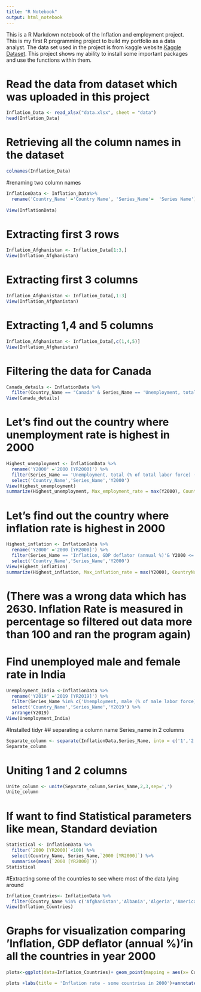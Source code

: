 ```yaml
---
title: "R Notebook"
output: html_notebook
---
```


This is a R Markdown notebook of the Inflation and employment project. This is my first R programming project to build my portfolio as a data analyst. The data set used in the project is from kaggle website.[Kaggle Dataset](https://www.kaggle.com/harisonmwangi/inflation-and-unemployment). This project shows my ability to install some important packages and use the functions within them.

# Read the data from dataset which was uploaded in this project
```r
Inflation_Data <- read_xlsx("data.xlsx", sheet = "data")
head(Inflation_Data)
```

# Retrieving all the column names in the dataset
```r
colnames(Inflation_Data)
```
#renaming two column names
```r
InflationData <- Inflation_Data%>%
  rename('Country_Name' ='Country Name', 'Series_Name'=  'Series Name')
   
View(InflationData)
```
# Extracting first 3 rows
```r
Inflation_Afghanistan <- Inflation_Data[1:3,]
View(Inflation_Afghanistan)
```
# Extracting first 3 columns
```r
Inflation_Afghanistan <- Inflation_Data[,1:3]
View(Inflation_Afghanistan)
```
# Extracting 1,4 and 5 columns
```r
Inflation_Afghanistan <- Inflation_Data[,c(1,4,5)]
View(Inflation_Afghanistan)
```
# Filtering the data for Canada
```r
Canada_details <- InflationData %>% 
  filter(Country_Name == "Canada" & Series_Name == 'Unemployment, total (% of total labor force) (national estimate)' )
View(Canada_details)
```
# Let's find out the country where unemployment rate is highest in 2000
```r
Highest_unemployment <- InflationData %>%
  rename('Y2000' ='2000 [YR2000]') %>%
  filter(Series_Name == 'Unemployment, total (% of total labor force) (national estimate)') %>%
  select('Country_Name','Series_Name','Y2000') 
View(Highest_unemployment)
summarize(Highest_unemployment, Max_employment_rate = max(Y2000), CountryName = Country_Name[which(Y2000 == max(Y2000))])

```
# Let's find out the country where inflation rate is highest in 2000
```r
Highest_inflation <- InflationData %>%
  rename('Y2000' ='2000 [YR2000]') %>%
  filter(Series_Name == 'Inflation, GDP deflator (annual %)'& Y2000 <= 100) %>%
  select('Country_Name','Series_Name','Y2000')
View(Highest_inflation)
summarize(Highest_inflation, Max_inflation_rate = max(Y2000), CountryName = Country_Name[which(Y2000 == max(Y2000))])
```
# (There was a wrong data which has 2630. Inflation Rate is measured in percentage so filtered out data more than 100 and ran the program again)
# Find unemployed male and female rate in India
```r
Unemployment_India <-InflationData %>%
  rename('Y2019' ='2019 [YR2019]') %>%
  filter(Series_Name %in% c('Unemployment, male (% of male labor force) (national estimate)','Unemployment, female (% of female labor force) (national estimate)')& Y2019 <100)%>%
  select('Country_Name','Series_Name','Y2019') %>%
  arrange(Y2019)
View(Unemployment_India)
```
#Installed tidyr
## separating a column name Series_name in 2 columns
```r
Separate_column <- separate(InflationData,Series_Name, into = c('1','2'),sep=',' )
Separate_column
```
# Uniting 1 and 2 columns
```r
Unite_column <- unite(Separate_column,Series_Name,2,3,sep=',')
Unite_column
```
# If want to find Statistical parameters like mean, Standard deviation
```r
Statistical <- InflationData %>%
  filter(`2000 [YR2000]`<100) %>%
  select(Country_Name, Series_Name,`2000 [YR2000]`) %>%
  summarise(mean(`2000 [YR2000]`))
Statistical
```
#Extracting some of the countries to see where most of the data lying around
```r
Inflation_Countries<- InflationData %>%
  filter(Country_Name %in% c('Afghanistan','Albania','Algeria','American Samoa','Andorra','Angola','Antigua and Barbuda','Argentina','Armenia','Aruba','Australia','Azerbaijan','Bangladesh','Barbados',' Belarus','Belgium','Belize','Benin','Bermuda','Brazil',' Bulgaria',' Canada','Chad','Chile','Cuba','Cyprus','Ecuador','Fiji','India','Nauru','Nepal','Niger','Oman','Pakistan'),Series_Name=='Inflation, GDP deflator (annual %)')
View(Inflation_Countries)
```
# Graphs for visualization comparing 'Inflation, GDP deflator (annual %)'in all the countries in year 2000
```r
plots<-ggplot(data=Inflation_Countries)+ geom_point(mapping = aes(x= Country_Name,y= `2000 [YR2000]`,color= "purple"))+theme(axis.text.x = element_text(angle=45))

plots +labs(title = 'Inflation rate - some countries in 2000')+annotate("text", x=10,y=9,label="Mean is in between 0 & 25",color="Blue")+ ylim(0, 100)

```


